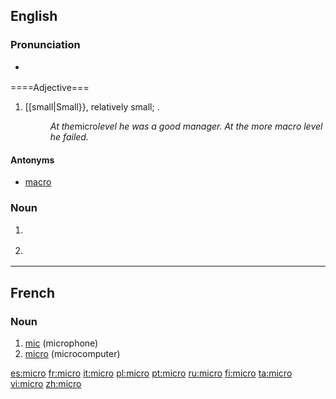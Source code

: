 {{also|micro-}}
==English==

===Pronunciation===
* {{a|US}} {{IPA|/ˈmaɪ.kɹoʊ/}}

====Adjective===
{{en-adj}}

# [[small|Small}}, relatively small; {{non-gloss definition|used to contrast levels of the noun modified}}.
#: ''At the ''micro'' level he was a good manager. At the more macro level he failed.''

====Antonyms====
* [[macro]]

===Noun===
{{en-noun}}

# {{computing|dated}} {{form of|short form|[[microcomputer]]}}
# {{rfv-sense}} {{form of|short form|[[micromanagement]]}}

----

==French==

===Noun===
{{fr-noun|m}}

# [[mic]] (microphone)
# [[micro#English|micro]] (microcomputer)

[[es:micro]]
[[fr:micro]]
[[it:micro]]
[[pl:micro]]
[[pt:micro]]
[[ru:micro]]
[[fi:micro]]
[[ta:micro]]
[[vi:micro]]
[[zh:micro]]